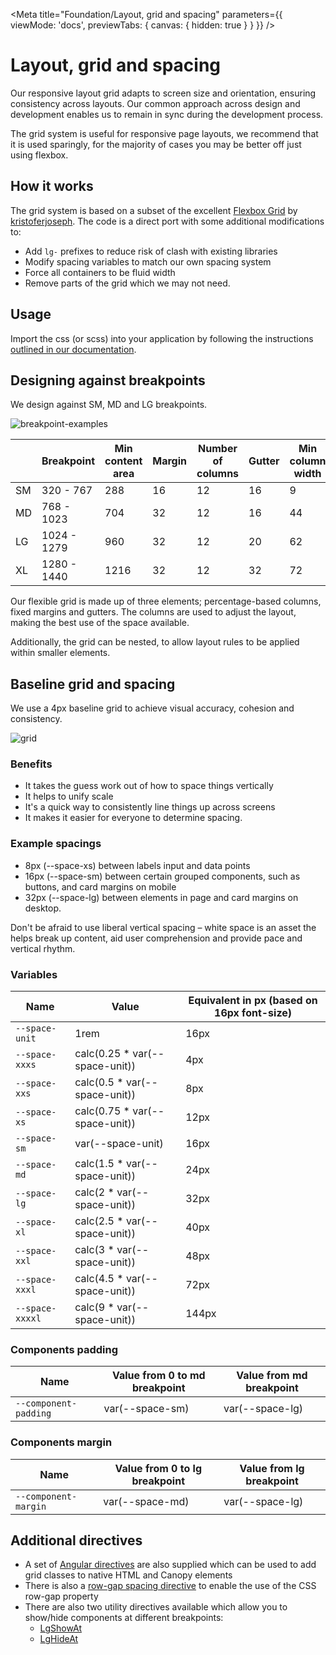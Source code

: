 
<Meta title="Foundation/Layout, grid and spacing" parameters={{ viewMode: 'docs', previewTabs: { canvas: { hidden: true } } }} />

# Layout, grid and spacing

<p class="standfirst">Our responsive layout grid adapts to screen size and orientation, ensuring consistency across layouts. Our common approach across design and development enables us to remain in sync during the development process.</p>

The grid system is useful for responsive page layouts, we recommend that it is used sparingly, for the majority of cases you may be better off just using flexbox.

## How it works

The grid system is based on a subset of the excellent <a href="http://flexboxgrid.com/" target="_blank">Flexbox Grid</a> by <a href="http://github.com/kristoferjoseph" target="_blank">kristoferjoseph</a>. The code is a direct port with some additional modifications to:

- Add `lg-` prefixes to reduce risk of clash with existing libraries
- Modify spacing variables to match our own spacing system
- Force all containers to be fluid width
- Remove parts of the grid which we may not need.

## Usage

Import the css (or scss) into your application by following the instructions <a href="https://github.com/Legal-and-General/canopy/blob/master/docs/USAGE.md#import-the-global-css" target="_blank">outlined in our documentation</a>.

## Designing against breakpoints

We design against SM, MD and LG breakpoints.

![breakpoint-examples](docs/layout-grid-and-spacing/breakpoint-examples.png)

|      | **Breakpoint** | **Min content area** | **Margin** | **Number of columns** | **Gutter** | **Min column width** |
| ---- | -------------- | -------------------- | ---------- | --------------------- | ---------- | -------------------- |
| SM   | 320 - 767      | 288                  | 16         | 12                    | 16         | 9                    |
| MD   | 768 - 1023     | 704                  | 32         | 12                    | 16         | 44                   |
| LG   | 1024 - 1279    | 960                  | 32         | 12                    | 20         | 62                   |
| XL   | 1280 - 1440    | 1216                 | 32         | 12                    | 32         | 72                   |

Our flexible grid is made up of three elements; percentage-based columns, fixed margins and gutters. The columns are used to adjust the layout, making the best use of the space available.

Additionally, the grid can be nested, to allow layout rules to be applied within smaller elements.

## Baseline grid and spacing

We use a 4px baseline grid to achieve visual accuracy, cohesion and consistency.

![grid](docs/layout-grid-and-spacing/grid.png)

### Benefits

- It takes the guess work out of how to space things vertically
- It helps to unify scale
- It's a quick way to consistently line things up across screens
- It makes it easier for everyone to determine spacing.

### Example spacings

- 8px (--space-xs) between labels input and data points
- 16px (--space-sm) between certain grouped components, such as buttons, and card margins on mobile
- 32px (--space-lg) between elements in page and card margins on desktop.

Don't be afraid to use liberal vertical spacing – white space is an asset the helps break up content, aid user comprehension and provide pace and vertical rhythm.

### Variables

| Name            | Value                          | Equivalent in px (based on 16px font-size) |
| --------------- | ------------------------------ | ------------------------------------------ |
| `--space-unit`  | 1rem                           | 16px                                       |
| `--space-xxxs`  | calc(0.25 * var(--space-unit)) | 4px                                        |
| `--space-xxs`   | calc(0.5 * var(--space-unit))  | 8px                                        |
| `--space-xs`    | calc(0.75 * var(--space-unit)) | 12px                                       |
| `--space-sm`    | var(--space-unit)              | 16px                                       |
| `--space-md`    | calc(1.5 * var(--space-unit))  | 24px                                       |
| `--space-lg`    | calc(2 * var(--space-unit))    | 32px                                       |
| `--space-xl`    | calc(2.5 * var(--space-unit))  | 40px                                       |
| `--space-xxl`   | calc(3 * var(--space-unit))    | 48px                                       |
| `--space-xxxl`  | calc(4.5 * var(--space-unit))  | 72px                                       |
| `--space-xxxxl` | calc(9 * var(--space-unit))    | 144px                                      |

### Components padding

| Name                  | Value from 0 to md breakpoint | Value from md breakpoint |
| --------------------- | ----------------------------- | ------------------------ |
| `--component-padding` | var(--space-sm)               | var(--space-lg)          |

### Components margin

| Name                 | Value from 0 to lg breakpoint | Value from lg breakpoint |
| -------------------- | ----------------------------- | ------------------------ |
| `--component-margin` | var(--space-md)               | var(--space-lg)          |

## Additional directives

- A set of [Angular directives](./?path=/docs/directives-grid--grid) are also supplied which can be used to add grid classes to native HTML and Canopy elements
- There is also a [row-gap spacing directive](./?path=/story/directives-row-gap--row-gap) to enable the use of the CSS row-gap property
- There are also two utility directives available which allow you to show/hide components at different breakpoints:
  - [LgShowAt](./?path=/docs/directives-show-at--show-at-story)
  - [LgHideAt](./?path=/docs/directives-hide-at--hide-at-story)

<Feedback />

